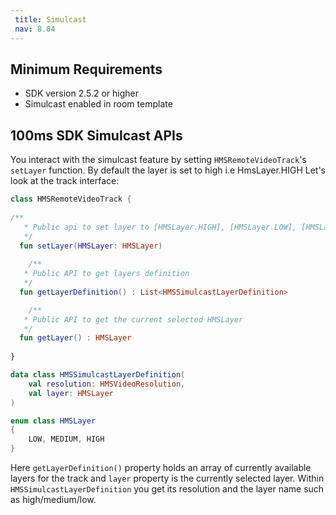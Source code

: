 ```yaml
---
 title: Simulcast
 nav: 8.04
---
```


## Minimum Requirements

- SDK version 2.5.2 or higher
- Simulcast enabled in room template

## 100ms SDK Simulcast APIs

You interact with the simulcast feature by setting `HMSRemoteVideoTrack`'s `setLayer` function. By default the layer is set to high i.e HmsLayer.HIGH Let's look at the track interface:

```kotlin
class HMSRemoteVideoTrack {
	
/**
   * Public api to set layer to [HMSLayer.HIGH], [HMSLayer.LOW], [HMSLayer.MEDIUM]
   */
  fun setLayer(HMSLayer: HMSLayer)
		
	/**
   * Public API to get layers definition
   */
  fun getLayerDefinition() : List<HMSSimulcastLayerDefinition>

	/**
   * Public API to get the current selected HMSLayer
   */
  fun getLayer() : HMSLayer
    
}

data class HMSSimulcastLayerDefinition(
	val resolution: HMSVideoResolution, 
	val layer: HMSLayer
)

enum class HMSLayer 
{ 
	LOW, MEDIUM, HIGH 
}
```

Here `getLayerDefinition()` property holds an array of currently available layers for the track and `layer` property is the currently selected layer.  Within `HMSSimulcastLayerDefinition` you get its resolution and the layer name such as high/medium/low. 

